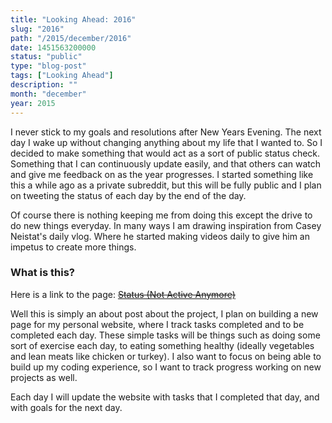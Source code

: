 ```yaml
---
title: "Looking Ahead: 2016"
slug: "2016"
path: "/2015/december/2016"
date: 1451563200000
status: "public"
type: "blog-post"
tags: ["Looking Ahead"]
description: ""
month: "december"
year: 2015
---
```




I never stick to my goals and resolutions after New Years Evening. The next day
I wake up without changing anything about my life that I wanted to. So I decided
to make something that would act as a sort of public status check. Something
that I can continuously update easily, and that others can watch and give me
feedback on as the year progresses. I started something like this a while ago as
a private subreddit, but this will be fully public and I plan on tweeting the
status of each day by the end of the day.

Of course there is nothing keeping me from doing this except the drive to do new
things everyday. In many ways I am drawing inspiration from Casey Neistat's
daily vlog. Where he started making videos daily to give him an impetus to
create more things.

### What is this?

Here is a link to the page:
~~[Status (Not Active Anymore)](http://matthamlin.me/status.html)~~

Well this is simply an about post about the project, I plan on building a new
page for my personal website, where I track tasks completed and to be completed
each day. These simple tasks will be things such as doing some sort of exercise
each day, to eating something healthy (ideally vegetables and lean meats like
chicken or turkey). I also want to focus on being able to build up my coding
experience, so I want to track progress working on new projects as well.

Each day I will update the website with tasks that I completed that day, and
with goals for the next day.

